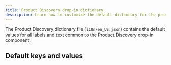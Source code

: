 ```yaml
---
title: Product Discovery drop-in dictionary
description: Learn how to customize the default dictionary for the product discovery drop-in component.
---
```



The Product Discovery dictionary file (`i18n/en_US.json`) contains the default values for all labels and text common to the Product Discovery drop-in component.

## Default keys and values

<CodeInclude code={dictionary} title="en_US.json" lang="js" />